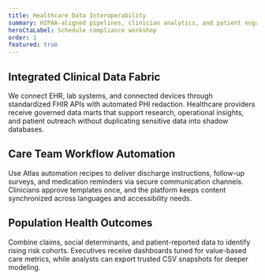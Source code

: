 ```yaml
---
title: Healthcare Data Interoperability
summary: HIPAA-aligned pipelines, clinician analytics, and patient engagement journeys designed for hospital networks.
heroCtaLabel: Schedule compliance workshop
order: 1
featured: true
---
```


[//]: # 'NOTE: HERO SLOT CONTRACT — Maintain plain-language terminology for clinicians while satisfying procurement keyword checks.'
[//]: # 'NOTE: Hero CTA should reference compliance or patient safety to reinforce trust.'
[//]: # 'SECTION LAYOUT — Lead with interoperability narrative so solution architects can drop diagrams beside this section.'

## Integrated Clinical Data Fabric

We connect EHR, lab systems, and connected devices through standardized FHIR APIs with automated
PHI redaction. Healthcare providers receive governed data marts that support research, operational
insights, and patient outreach without duplicating sensitive data into shadow databases.

[//]: # 'SECTION LAYOUT — Position workflow automation content adjacent to a future scheduling widget or inline video.'

## Care Team Workflow Automation

Use Atlas automation recipes to deliver discharge instructions, follow-up surveys, and medication
reminders via secure communication channels. Clinicians approve templates once, and the platform
keeps content synchronized across languages and accessibility needs.

[//]: # 'SECTION LAYOUT — Close with measurable impact statements and consider embedding outcome stats in callout cards.'
[//]: # 'CTA INTERPLAY — Ensure CTA row options mirror the outcomes promised here (e.g., "Run interoperability audit").'

## Population Health Outcomes

Combine claims, social determinants, and patient-reported data to identify rising risk cohorts.
Executives receive dashboards tuned for value-based care metrics, while analysts can export trusted
CSV snapshots for deeper modeling.
